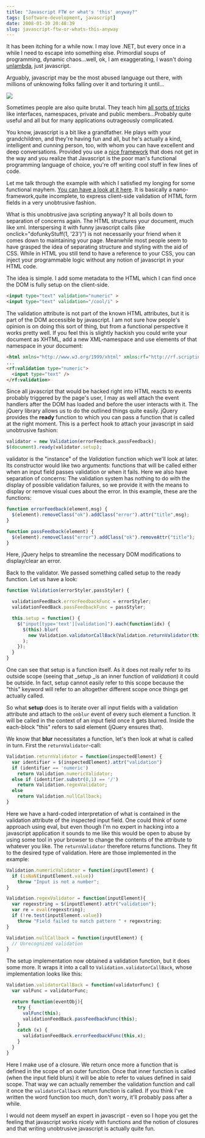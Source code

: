 ```yaml
---
title: "Javascript FTW or what's 'this' anyway?"
tags: [software-development, javascript]
date: 2008-01-30 20:48:39
slug: javascript-ftw-or-whats-this-anyway
---
```


It has been itching for a while now. I may love .NET, but every once in a while I need to escape into something else. Primordial soups of programming, dynamic chaos...well, ok, I am exaggerating, I wasn't doing [unlambda](http://www.madore.org/~david/programs/unlambda/), just javascript.

Arguably, javascript may be the most abused language out there, with millions of unknowing folks falling over it and torturing it until...

![](/assets/unresponsive.jpg)

Sometimes people are also quite brutal. They teach him [all sorts of tricks](http://www.asp.net/ajax/documentation/live/tutorials/EnhancingJavaScriptTutorial.aspx) like interfaces, namespaces, private and public members...Probably quite useful and all but for many applications outrageously complicated.

You know, javascript is a bit like a grandfather. He plays with your grandchildren, and they're having fun and all, but he's actually a kind, intelligent and cunning person, too, with whom you can have excellent and deep conversations. Provided you use a [nice framework](http://jquery.com/) that does not get in the way and you realize that Javascript is the poor man's functional programming language of choice, you're off writing cool stuff in few lines of code.

Let me talk through the example with which I satisfied my longing for some functional mayhem. [You can have a look at it here](/assets/ValidationTest.htm). It is basically a nano-framework,quite incomplete, to express client-side validation of HTML form fields in a very unobtrusive fashion.

What is this unobtrusive java scripting anyway? It all boils down to separation of concerns again. The HTML structures your document, much like xml. Interspersing it with funny javascript calls (like onclick="dofunkyStuff(1, '23')") is not necessarily your friend when it comes down to maintaining your page. Meanwhile most people seem to have grasped the idea of separating structure and styling with the aid of CSS. While in HTML you still tend to have a reference to your CSS, you can inject your programmable logic without any notion of javascript in your HTML code.

The idea is simple. I add some metadata to the HTML which I can find once the DOM is fully setup on the client-side.

```html
<input type="text" validation="numeric" >
<input type="text" validation="/cool/i" >
```

The validation attribute is not part of the known HTML attributes, but it is part of the DOM accessible by javascript. I am not sure how people's opinion is on doing this sort of thing, but from a functional perspective it works pretty well. If you feel this is slightly hackish you could write your document as XHTML, add a new XML-namespace and use elements of that namespace in your document:

```html
<html xmlns="http://www.w3.org/1999/xhtml" xmlns:rf="http://rf.scripting/validation">
...
<rf:validation type="numeric">
  <input type="text" />
</rf:validation>
```


Since all javascript that would be hacked right into HTML reacts to events probably triggered by the page's user, I may as well attach the event handlers after the DOM has loaded and before the user interacts with it. The jQuery library allows us to do the outlined things quite easily. jQuery provides the **ready** function to which you can pass a function that is called at the right moment. This is a perfect hook to attach your javascript in said unobtrusive fashion:

```js
validator = new Validation(errorFeedback,passFeedback);
$(document).ready(validator.setup);
```

validator is the "instance" of the _Validation_ function which we'll look at later. Its constructor would like two arguments: functions that will be called either when an input field passes validation or when it fails. Here we also have separation of concerns: The validation system has nothing to do with the display of possible validation failures, so we provide it with the means to display or remove visual cues about the error. In this example, these are the functions:

```js
function errorFeedback(element,msg) {
  $(element).removeClass("ok").addClass("error").attr("title",msg);
}

function passFeedback(element) {
  $(element).removeClass("error").addClass("ok").removeAttr("title");
}
```

Here, jQuery helps to streamline the necessary DOM modifications to display/clear an error.

Back to the validator. We passed something called setup to the ready function. Let us have a look:

```js
function Validation(errorStyler,passStyler) {

  validationFeedBack.errorFeedbackFunc = errorStyler;
  validationFeedBack.passFeedbackFunc = passStyler;

  this.setup = function() {
    $("input[type='text'][validation]").each(function(idx) {
      $(this).blur(
        new Validation.validatorCallBack(Validation.returnValidator(this))
      );
    });
  }
}
```

One can see that setup is a function itself. As it does not really refer to its outside scope (seeing that _setup _is an inner function of _validation_) it could be outside. In fact, setup cannot easily refer to this scope because the "this" keyword will refer to an altogether different scope once things get actually called.

So what **setup** does is to iterate over all input fields with a validation attribute and attach to the `onblur` event of every such element a function. It will be called in the context of an input field once it gets blurred. Inside the each-block "this" refers to said element (jQuery ensures that).

We know that **blur** necessitates a function, let's then look at what is called in turn. First the `returnValidator`-call:

```js
Validation.returnValidator = function(inspectedElement) {
  var identifier = $(inspectedElement).attr("validation")
  if (identifier == 'numeric')
    return Validation.numericValidator;
  else if (identifier.substr(0,1) == '/')
    return Validation.regexValidator;
  else
    return Validation.nullCallback;
}
```

Here we have a hard-coded interpretation of what is contained in the validation attribute of the inspected input field. One could think of some approach using eval, but even though I'm no expert in hacking into a javascript application it sounds to me like this would be open to abuse by using some tool in your browser to change the contents of the attribute to whatever you like. The `returnValidator` therefore returns functions. They fit to the desired type of validation. Here are those implemented in the example:

```js
Validation.numericValidator = function(inputElement) {
  if (isNaN(inputElement.value))
    throw "Input is not a number";
}

Validation.regexValidator = function(inputElement){
  var regexstring = $(inputElement).attr("validation");
  var re = eval(regexstring);
  if (!re.test(inputElement.value))
    throw "Field failed to match pattern " + regexstring;
}

Validation.nullCallback = function(inputElement) {
  // Unrecognized validation
}
```

The setup implementation now obtained a validation function, but it does some more. It wraps it into a call to   `Validation.validatorCallBack`, whose implementation looks like this:

```js
Validation.validatorCallBack = function(validatorFunc) {
  var valFunc = validatorFunc;

  return function(eventObj){
    try {
      valFunc(this);
      validationFeedBack.passFeedbackFunc(this);
    }
    catch (x) {
      validationFeedBack.errorFeedbackFunc(this,x);
    }
  }
}
```

Here I make use of a closure. We return once more a function that is defined in the scope of an outer function. Once that inner function is called (when the input field blurs) it will be able to refer to values defined in said scope. That way we can actually remember the validation function and call it once the `validatorCallback` return function is called. If you think I've written the word function too much, don't worry, it'll probably pass after a while.

I would not deem myself an expert in javascript - even so I hope you get the feeling that javascript works nicely with functions and the notion of closures and that writing unobtrusive javascript is actually quite fun.
